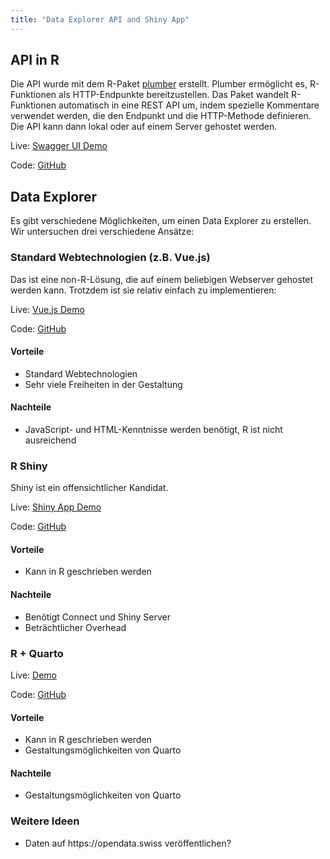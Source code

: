 ```yaml
---
title: "Data Explorer API and Shiny App"
---
```


## API in R

Die API wurde mit dem R-Paket [plumber](https://www.rplumber.io/) erstellt. Plumber ermöglicht es, R-Funktionen als HTTP-Endpunkte bereitzustellen. Das Paket wandelt R-Funktionen automatisch in eine REST API um, indem spezielle Kommentare verwendet werden, die den Endpunkt und die HTTP-Methode definieren. Die API kann dann lokal oder auf einem Server gehostet werden.

Live: [Swagger UI Demo](https://connect.cynkra.com/sgods-api/)

Code: [GitHub](https://github.com/cynkra/sgods/blob/main/api/plumber.R)


## Data Explorer

Es gibt verschiedene Möglichkeiten, um einen Data Explorer zu erstellen. Wir untersuchen drei verschiedene Ansätze:


### Standard Webtechnologien (z.B. Vue.js)

Das ist eine non-R-Lösung, die auf einem beliebigen Webserver gehostet werden kann. Trotzdem ist sie relativ einfach zu implementieren:

Live: [Vue.js Demo](https://cynkra.github.io/sgods/vue/)

Code: [GitHub](https://github.com/cynkra/sgods/blob/main/docs/vue/index.html)


#### Vorteile

- Standard Webtechnologien
- Sehr viele Freiheiten in der Gestaltung

#### Nachteile

- JavaScript- und HTML-Kenntnisse werden benötigt, R ist nicht ausreichend



### R Shiny

Shiny ist ein offensichtlicher Kandidat.

Live: [Shiny App Demo](https://connect.cynkra.com/sgods-app/)

Code: [GitHub](https://github.com/cynkra/sgods/blob/main/shiny/app.R)

#### Vorteile

- Kann in R geschrieben werden

#### Nachteile

- Benötigt Connect und Shiny Server
- Beträchtlicher Overhead


### R + Quarto

Live: [Demo](https://cynkra.github.io/sgods/explorer.html)

Code: [GitHub](https://github.com/cynkra/sgods/blob/main/explorer.qmd)


#### Vorteile

- Kann in R geschrieben werden
- Gestaltungsmöglichkeiten von Quarto

#### Nachteile

- Gestaltungsmöglichkeiten von Quarto




### Weitere Ideen

- Daten auf https://opendata.swiss veröffentlichen?